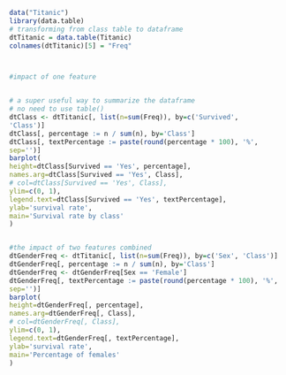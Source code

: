 ```r
data("Titanic")
library(data.table)
# transforming from class table to dataframe
dtTitanic = data.table(Titanic)
colnames(dtTitanic)[5] = "Freq"



#impact of one feature


# a super useful way to summarize the dataframe
# no need to use table()
dtClass <- dtTitanic[, list(n=sum(Freq)), by=c('Survived',
'Class')]
dtClass[, percentage := n / sum(n), by='Class']
dtClass[, textPercentage := paste(round(percentage * 100), '%',
sep='')]
barplot(
height=dtClass[Survived == 'Yes', percentage],
names.arg=dtClass[Survived == 'Yes', Class],
# col=dtClass[Survived == 'Yes', Class],
ylim=c(0, 1),
legend.text=dtClass[Survived == 'Yes', textPercentage],
ylab='survival rate',
main='Survival rate by class'
)


#the impact of two features combined
dtGenderFreq <- dtTitanic[, list(n=sum(Freq)), by=c('Sex', 'Class')]
dtGenderFreq[, percentage := n / sum(n), by='Class']
dtGenderFreq <- dtGenderFreq[Sex == 'Female']
dtGenderFreq[, textPercentage := paste(round(percentage * 100), '%',
sep='')]
barplot(
height=dtGenderFreq[, percentage],
names.arg=dtGenderFreq[, Class],
# col=dtGenderFreq[, Class],
ylim=c(0, 1),
legend.text=dtGenderFreq[, textPercentage],
ylab='survival rate',
main='Percentage of females'
)
```

